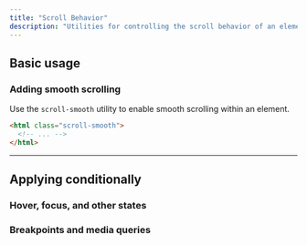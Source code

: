 ---
title: "Scroll Behavior"
description: "Utilities for controlling the scroll behavior of an element."
---



## Basic usage

### Adding smooth scrolling

Use the `scroll-smooth` utility to enable smooth scrolling within an element.

```html
<html class="scroll-smooth">
  <!-- ... -->
</html>
```

---

## <Heading ignore>Applying conditionally</Heading>

### <Heading ignore>Hover, focus, and other states</Heading>

<HoverFocusAndOtherStates defaultClass="scroll-smooth" featuredClass="scroll-auto" element="html" variant="focus" />

### <Heading ignore>Breakpoints and media queries</Heading>

<BreakpointsAndMediaQueries defaultClass="scroll-smooth" featuredClass="scroll-auto" element="html" />
